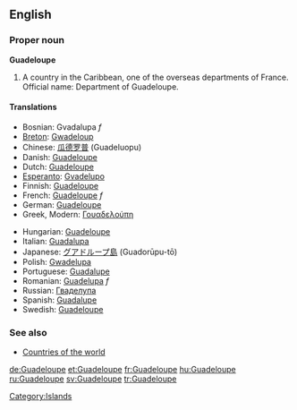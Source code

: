 ==English==
===Proper noun===
'''Guadeloupe'''

#A country in the Caribbean, one of the overseas departments of France. Official name: Department of Guadeloupe.

====Translations====
{{top}}
*Bosnian: Gvadalupa ''f''
*[[Breton]]: [[Gwadeloup]]
*Chinese: [[瓜德罗普]] (Guadeluopu)
*Danish: [[Guadeloupe#Danish|Guadeloupe]]
*Dutch: [[Guadeloupe#Dutch|Guadeloupe]]
*[[Esperanto]]: [[Gvadelupo]]
*Finnish: [[Guadeloupe#Finnish|Guadeloupe]]
*French: [[Guadeloupe#French|Guadeloupe]] ''f''
*German: [[Guadeloupe#German|Guadeloupe]]
*Greek, Modern: [[Γουαδελούπη]]
{{mid}}
*Hungarian: [[Guadeloupe#Hungarian|Guadeloupe]]
*Italian: [[Guadalupa]]
*Japanese: [[グアドループ島]] (Guadorūpu-tō)
*Polish: [[Gwadelupa]]
*Portuguese: [[Guadalupe]]
*Romanian: [[Guadelupa]] ''f''
*Russian: [[Гваделупа]]
*Spanish: [[Guadalupe]]
*Swedish: [[Guadeloupe#Spanish|Guadeloupe]]
{{bottom}}

===See also===
*[[Countries of the world]]

[[Category:Islands]]
[[de:Guadeloupe]]
[[et:Guadeloupe]]
[[fr:Guadeloupe]]
[[hu:Guadeloupe]]
[[ru:Guadeloupe]]
[[sv:Guadeloupe]]
[[tr:Guadeloupe]]
